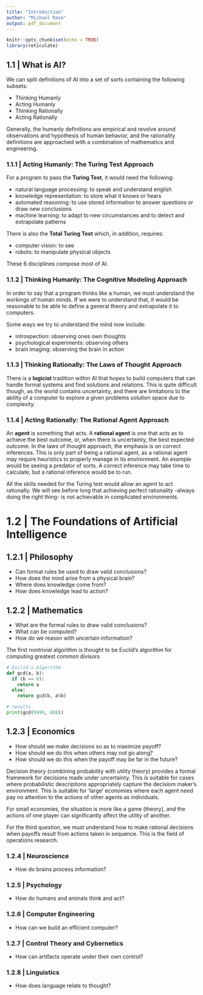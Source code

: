 ```yaml
---
title: "Introduction"
author: "Michael Rose"
output: pdf_document
---
```


```r
knitr::opts_chunk$set(echo = TRUE)
library(reticulate)
```


## 1.1 | What is AI? 

We can split definitions of AI into a set of sorts containing the following subsets: 

* Thinking Humanly
* Acting Humanly
* Thinking Rationally
* Acting Rationally

Generally, the humanly definitions are empirical and revolve around observations and hypothesis of human behavior, and the rationality definitions are approached with a combination of mathematics and engineering. 

### 1.1.1 | Acting Humanly: The Turing Test Approach 

For a program to pass the **Turing Test**, it would need the following: 

* natural language processing: to speak and understand english
* knowledge representation: to store what it knows or hears
* automated reasoning: to use stored information to answer questions or draw new conclusions 
* machine learning: to adapt to new circumstances and to detect and extrapolate patterns 

There is also the **Total Turing Test** which, in addition, requires: 

* computer vision: to see
* robots: to manipulate physical objects 

These 6 disciplines compose most of AI. 

### 1.1.2 | Thinking Humanly: The Cognitive Modeling Approach 

In order to say that a program thinks like a human, we must understand the workings of human minds. If we were to understand that, it would be reasonable to be able to define a general theory and extrapolate it to computers. 

Some ways we try to understand the mind now include: 

* introspection: observing ones own thoughts
* psychological experiments: observing others
* brain imaging: observing the brain in action 

### 1.1.3 | Thinking Rationally: The Laws of Thought Approach 

There is a **logicist** tradition within AI that hopes to build computers that can handle formal systems and find solutions and relations. This is quite difficult though, as the world contains uncertainty, and there are limitations to the ability of a computer to explore a given problems solution space due to complexity. 

### 1.1.4 | Acting Rationally: The Rational Agent Approach 

An **agent** is something that acts. A **rational agent** is one that acts as to achieve the best outcome, or, when there is uncertainty, the best expected outcome. 
In the laws of thought approach, the emphasis is on correct inferences. This is only part of being a rational agent, as a rational agent may require heuristics to properly manage in its environment. An example would be seeing a predator of sorts. A correct inference may take time to calculate, but a rational inference would be to run. 

All the skills needed for the Turing test would allow an agent to act rationally. We will see before long that achieving perfect rationality -always doing the right thing- is not achievable in complicated environments. 

# 1.2 | The Foundations of Artificial Intelligence 

## 1.2.1 | Philosophy

* Can formal rules be used to draw valid conclusions?
* How does the mind arise from a physical brain? 
* Where does knowledge come from? 
* How does knowledge lead to action? 

## 1.2.2 | Mathematics 

* What are the formal rules to draw valid conclusions? 
* What can be computed? 
* How do we reason with uncertain information?

The first nontrivial algorithm is thought to be Euclid's algorithm for computing greatest common divisors

```python
# Euclid's Algorithm 
def gcd(a, b):
  if (b == 0):
    return a
  else: 
    return gcd(b, a%b)

# results
print(gcd(9999, 888))
```

## 1.2.3 | Economics 

* How should we make decisions so as to maximize payoff? 
* How should we do this when others may not go along? 
* How should we do this when the payoff may be far in the future? 

Decision theory (combining probability with utility theory) provides a formal framework for decisions made under uncertainty. This is suitable for cases where probabilistic descriptions appropriately capture the decisiom maker's environment. This is suitable for 'large' economies where each agent need pay no attention to the actions of other agents as individuals. 

For small economies, the situation is more like a game (theory), and the actions of one player can significantly affect the utility of another.

For the third question, we must understand how to make rational decisions when payoffs result from actions taken in sequence. This is the field of operations research. 

### 1.2.4 | Neuroscience 

* How do brains process information? 

### 1.2.5 | Psychology 

* How do humans and animals think and act? 

### 1.2.6 | Computer Engineering 

* How can we build an efficient computer? 

### 1.2.7 | Control Theory and Cybernetics 

* How can artifacts operate under their own control? 

### 1.2.8 | Linguistics 

* How does language relate to thought? 



